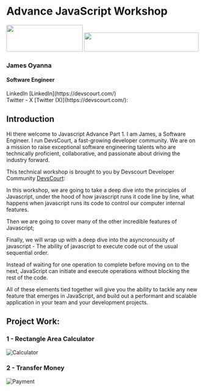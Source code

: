 
# Advance JavaScript Workshop

<div className="w-auto px-2 pt-16 pb-8 mx-auto sm:pt-24 lg:px-8">
  <div className="w-auto grid grid-cols-2">
    <img src="./jayman.png" height="70" width="200"  style={{
       borderRadius: 100,
      }} />
    <img
      src="./devLogo.png"
      height="50"
      width="300"
      style={{
        transform: "scale(0.7)",
      }}
    />
  </div>
 <h3>James Oyanna</h3>
  <h4>Software Engineer</h4>
  LinkedIn [LinkedIn](https://devscourt.com/) <br/>
  Twitter - X [Twitter (X)](https://devscourt.com/):
</div>

## Introduction
 Hi there welcome to Javascript Advance Part  1.
I am James, a Software Engineer.  I run DevsCourt, a fast-growing developer community. We are on a mission to raise exceptional software engineering talents who are technically proficient, collaborative, and passionate about driving the industry forward.

This technical workshop is brought to you by Devscourt Developer Community [DevsCourt](https://devscourt.com/):

In this workshop, we are going to take a deep dive into the principles of Javascript, under the hood of how javascript runs it code line by line, what happens when javascript runs its code to control our computer internal features.

Then we are going to cover many of the other incredible features of Javascript;
<Features />

Finally, we will wrap up with a deep dive into the asyncronousity of javascript -
The ability of javascript to execute code out of the usual sequential order. <br/>

Instead of waiting for one operation to complete before moving on to the next, JavaScript can initiate and execute operations without blocking the rest of the code.

All of these elements tied together will give you the ability to tackle any new feature that emerges in JavaScript, and build out a performant and scalable application in your team and your development projects.

## Project Work:
<h3>1 - Rectangle Area Calculator</h3>

![Calculator](/calculate.png)

<h3>2 - Transfer Money</h3>

![Payment](/payment.png)
